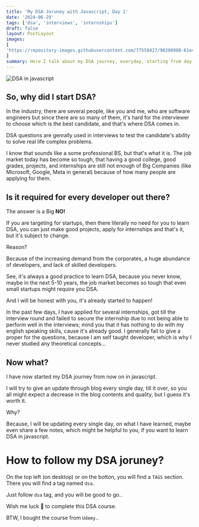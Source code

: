 ```yaml
---
title: 'My DSA Joruney with Javascript, Day 1'
date: '2024-06-29'
tags: ['dsa', 'interviews', 'internships']
draft: false
layout: PostLayout
images:
[
'https://repository-images.githubusercontent.com/77558427/90208980-61e4-11e9-8451-7fc1d84edd95',
]
summary: Here I talk about my DSA journey, everyday, starting from day 1
---
```


![DSA in javascript](https://repository-images.githubusercontent.com/77558427/90208980-61e4-11e9-8451-7fc1d84edd95)

## So, why did I start DSA?

In the industry, there are several people, like you and me, who are software engineers but since there are so many of them, it's hard for the interviewer to choose which is the best candidate, and that's where DSA comes in.

DSA questions are genrally used in interviews to test the candidate's ability to solve real life complex problems.

I know that sounds like a some professional BS, but that's what it is. The job market today has become so tough, that having a good college, good grades, projects, and internships are still not enough of Big Companies (like Microsoft, Google, Meta in general) because of how many people are applying for them.

## Is it required for every developer out there?

The answer is a Big **NO!**

If you are targeting for startups, then there literally no need for you to learn DSA, you can just make good projects, apply for internships and that's it, but it's subject to change.

Reason?

Because of the increasing demand from the corporates, a huge abundance of developers, and lack of skilled developers.

See, it's always a good practice to learn DSA, because you never know, maybe in the next 5-10 years, the job market becomes so tough that even small startups might require you DSA.

And I will be honest with you, it's already started to happen!

In the past few days, I have applied for several internships, got till the interview round and failed to secure the internship due to not being able to perform well in the interviews; mind you that it has nothing to do with my english speaking skills, cause it's already good. I generally fail to give a proper for the questions, because I am self taught developer, which is why I never studied any theoretical concepts...

## Now what?

I have now started my DSA journey from now on in javascript.

I will try to give an update through blog every single day, till it over, so you all might expect a decrease in the blog contents and quality, but I guess it's worth it.

Why?

Because, I will be updating every single day, on what I have learned, maybe even share a few notes, which might be helpful to you, if you want to learn DSA in javascript.

# How to follow my DSA joruney?

On the top left (on desktop) or on the botton, you will find a `TAGS` section. There you will find a tag named `dsa`.

Just follow `dsa` tag, and you will be good to go..

Wish me luck 🤞 to complete this DSA course.

BTW, I bought the course from `Udemy`..
